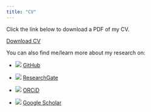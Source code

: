 ```yaml
---
title: "CV"
---
```


Click the link below to download a PDF of my CV.

<a href="Farrell_CV_20210517.pdf#" class="download" title="Farrell_CV_17May2021">Download CV</a>			

You can also find me/learn more about my research on:  

* <img src="./images/github.png">  [GitHub](https://github.com/farrellkj2)   

* <img src="./images/RG.png"> [ResearchGate](https://www.researchgate.net/profile/Kaitlin_Farrell)         

* <img src="./images/orcid.png"> [ORCiD](https://orcid.org/0000-0002-4709-7749)  

* <img src="./images/gschol.png"> [Google Scholar](https://scholar.google.com/citations?user=3fofYzcAAAAJ&hl=en)   

